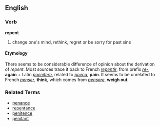 ==English==
===Verb===
'''repent'''

# change one's mind, rethink, regret or be sorry for past sins

====Etymology====
There seems to be considerable difference of opinion about the derivation of ''repent''.  Most sources trace it back to French ''[[repentir]]'', from prefix ''[[re-]]'', '''again''' + Latin ''[[poenitere]]'', related to ''[[poena]]'', '''pain'''.  It seems to be unrelated to French ''[[penser]]'', '''think''', which comes from ''[[pensare]]'', '''weigh out'''.


===Related Terms===
*[[penance]]
*[[repentance]]
*[[penitence]]
*[[penitant]]